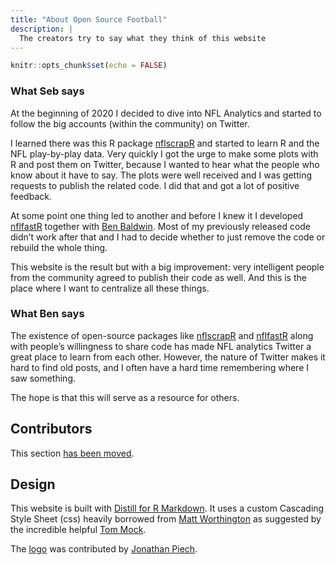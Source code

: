 ```yaml
---
title: "About Open Source Football"
description: |
  The creators try to say what they think of this website
---
```


```r
knitr::opts_chunk$set(echo = FALSE)
```

### What Seb says

At the beginning of 2020 I decided to dive into NFL Analytics and started to follow
the big accounts (within the community) on Twitter.

I learned there was this R package [nflscrapR](https://twitter.com/nflscrapR) and
started to learn R and the NFL play-by-play data. Very quickly I got the urge 
to make some plots with R and post them on Twitter, because I wanted to hear 
what the people who know about it have to say. The plots were well received and 
I was getting requests to publish the related code. I did that and got a lot of 
positive feedback. 

At some point one thing led to another and before I knew it I developed 
[nflfastR](https://mrcaseb.github.io/nflfastR/) together with 
[Ben Baldwin](https://twitter.com/benbbaldwin). 
Most of my previously released code didn't work after that and I had to decide 
whether to just remove the code or rebuild the whole thing.

This website is the result but with a big improvement:
very intelligent people from the community agreed to publish their code as well. 
And this is the place where I want to centralize all these things.

### What Ben says

The existence of open-source packages like [nflscrapR](https://twitter.com/nflscrapR)
and [nflfastR](https://mrcaseb.github.io/nflfastR/) along with people's willingness 
to share code has made NFL analytics Twitter a great place to learn from each other. 
However, the nature of Twitter makes it hard to find old posts, and I often have 
a hard time remembering where I saw something. 

The hope is that this will serve as a resource for others.

## Contributors

This section [has been moved](https://mrcaseb.github.io/open-source-football/contributors_list.html).

## Design

This website is built with [Distill for R Markdown](https://rstudio.github.io/distill).
It uses a custom Cascading Style Sheet (css) heavily borrowed from [Matt 
Worthington](https://twitter.com/mrworthington) as suggested by the incredible 
helpful [Tom Mock](https://twitter.com/thomas_mock).

The [logo](https://twitter.com/jonathanpiech/status/1298846725071921152) was 
contributed by [Jonathan Piech](https://twitter.com/jonathanpiech).
